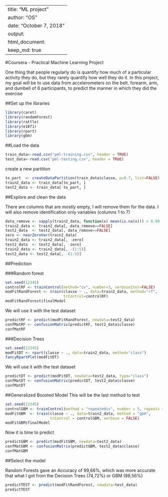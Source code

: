 
---
title: "ML project"
author: "OS"
date: "October 7, 2018"
output:
  html_document:
    keep_md: true
---
#Coursera - Practical Machine Learning Project

One thing that people regularly do is quantify how much of a particular activity they do, but they rarely quantify how well they do it. In this project, my goal will be to use data from accelerometers on the belt, forearm, arm, and dumbell of 6 participants, to predict the manner in which they did the exercise

##Set up the libraries
```{r libraries, echo=TRUE}
library(caret)
library(randomForest)
library(rattle)
library(e1071) 
library(rpart)
library(gbm)
```

##Load the data
```{r data, echo=TRUE}
train_data<-read.csv("pml-training.csv", header = TRUE)
test_data<-read.csv("pml-testing.csv", header = TRUE)
```
create a new partition
```{r partition, echo=TRUE}
to_part  <- createDataPartition(train_data$classe, p=0.7, list=FALSE)
train2_data <- train_data[to_part, ]
test2_data <- train_data[-to_part, ]
```

##Explore and clean the data

There are columns that are mostly empty, I will remove them for the data. I will also remove identification only variables (columns 1 to 7)

```{r remove, echo=TRUE}
data_remove <- sapply(train2_data, function(x) mean(is.na(x))) > 0.90
train2_data <- train2_data[, data_remove==FALSE]
test2_data  <- test2_data[, data_remove==FALSE]
zero <- nearZeroVar(train2_data)
train2_data <- train2_data[, -zero]
test2_data  <- test2_data[, -zero]
train2_data <- train2_data[, -(1:5)]
test2_data <- test2_data[, -(1:5)]
```

##Prediction

###Random forest

```{r random_forest, echo=TRUE}
set.seed(12345)
controlRF <- trainControl(method="cv", number=3, verboseIter=FALSE)
modFitRandForest <- train(classe ~ ., data=train2_data, method="rf",
                          trControl=controlRF)
modFitRandForest$finalModel
```

We will use it with the test dataset

```{r test_prediction, echo=TRUE}
predictRF <- predict(modFitRandForest, newdata=test2_data)
confMatRF <- confusionMatrix(predictRF, test2_data$classe)
confMatRF
```

###Decision Trees
```{r trees, echo=TRUE}
set.seed(12345)
modFitDT <- rpart(classe ~ ., data=train2_data, method="class")
fancyRpartPlot(modFitDT)
```

We will use it with the test dataset

```{r tree_prediction, echo=TRUE}
predictDT <- predict(modFitDT, newdata=test2_data, type="class")
confMatDT <- confusionMatrix(predictDT, test2_data$classe)
confMatDT
```

##Generalized Boosted Model
This will be the last method to test
```{r GBM, echo=TRUE}
set.seed(12345)
controlGBM <- trainControl(method = "repeatedcv", number = 5, repeats = 1)
modFitGBM  <- train(classe ~ ., data=train2_data, method = "gbm",
                    trControl = controlGBM, verbose = FALSE)
modFitGBM$finalModel
```

Now it is time to predict

```{r GBM_prediction, echo=TRUE}
predictGBM <- predict(modFitGBM, newdata=test2_data)
confMatGBM <- confusionMatrix(predictGBM, test2_data$classe)
confMatGBM
```

##Select the model

Random Forests gave an Accuracy of  99,66%, which was more accurate that what I got from the Decision Trees (74,72%) or GBM (98,56%)

```{r final_model, echo=TRUE}
predictTEST <- predict(modFitRandForest, newdata=test_data)
predictTEST
```

